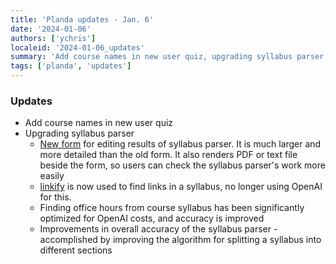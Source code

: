 ```yaml
---
title: 'Planda updates - Jan. 6'
date: '2024-01-06'
authors: ['ychris']
localeid: '2024-01-06_updates'
summary: 'Add course names in new user quiz, upgrading syllabus parser'
tags: ['planda', 'updates']
---
```

### Updates
- Add course names in new user quiz
- Upgrading syllabus parser
    - [New form](https://planda.ca/syllabus) for editing results of syllabus parser. It is much larger and more detailed than the old form. It also renders PDF or text file beside the form, so users can check the syllabus parser's work more easily
    - [linkify](https://linkify.js.org/) is now used to find links in a syllabus, no longer using OpenAI for this.
    - Finding office hours from course syllabus has been significantly optimized for OpenAI costs, and accuracy is improved
    - Improvements in overall accuracy of the syllabus parser - accomplished by improving the algorithm for splitting a syllabus into different sections